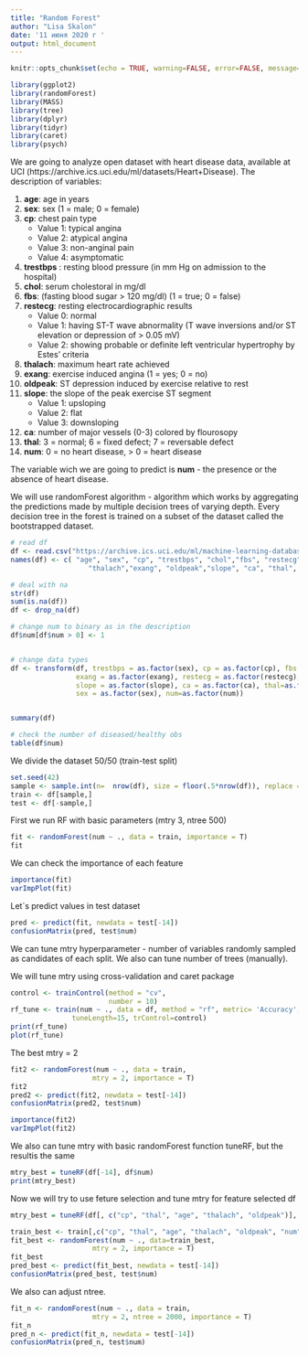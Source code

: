 ```yaml
---
title: "Random Forest"
author: "Lisa Skalon"
date: '11 июня 2020 г '
output: html_document
---
```


```r
knitr::opts_chunk$set(echo = TRUE, warning=FALSE, error=FALSE, message=FALSE)
```


```r
library(ggplot2)
library(randomForest)
library(MASS)
library(tree)
library(dplyr)
library(tidyr)
library(caret)
library(psych)
```


We are going to analyze open dataset with heart disease data, available at UCI (https://archive.ics.uci.edu/ml/datasets/Heart+Disease). The description of variables: 

1. **age**: age in years 
2. **sex**: sex (1 = male; 0 = female)
3. **cp**: chest pain type
      * Value 1: typical angina
      * Value 2: atypical angina
      * Value 3: non-anginal pain
      * Value 4: asymptomatic
4. **trestbps** : resting blood pressure (in mm Hg on admission to the hospital)
5. **chol**: serum cholestoral in mg/dl
6. **fbs**: (fasting blood sugar > 120 mg/dl)  (1 = true; 0 = false)
7. **restecg**: resting electrocardiographic results
      * Value 0: normal
      * Value 1: having ST-T wave abnormality (T wave inversions and/or ST elevation or depression of > 0.05 mV)
      * Value 2: showing probable or definite left ventricular hypertrophy by Estes' criteria
8. **thalach**: maximum heart rate achieved
9. **exang**: exercise induced angina (1 = yes; 0 = no)
10. **oldpeak**: ST depression induced by exercise relative to rest
11. **slope**: the slope of the peak exercise ST segment
      * Value 1: upsloping
      * Value 2: flat
      * Value 3: downsloping
12. **ca**: number of major vessels (0-3) colored by flourosopy
13. **thal**: 3 = normal; 6 = fixed defect; 7 = reversable defect
14. **num**: 0 = no heart disease, > 0 = heart disease


The variable wich we are going to predict is **num** - the presence or the absence of heart disease. 

We will use randomForest algorithm - algorithm which works by aggregating the predictions made by multiple decision trees of varying depth. Every decision tree in the forest is trained on a subset of the dataset called the bootstrapped dataset.


```r
# read df
df <- read.csv("https://archive.ics.uci.edu/ml/machine-learning-databases/heart-disease/processed.cleveland.data",header=FALSE, na.strings = '?')
names(df) <- c( "age", "sex", "cp", "trestbps", "chol","fbs", "restecg",
                   "thalach","exang", "oldpeak","slope", "ca", "thal", "num")

# deal with na
str(df)
sum(is.na(df))
df <- drop_na(df)

# change num to binary as in the description
df$num[df$num > 0] <- 1


# change data types 
df <- transform(df, trestbps = as.factor(sex), cp = as.factor(cp), fbs = as.factor(fbs),
                exang = as.factor(exang), restecg = as.factor(restecg), 
                slope = as.factor(slope), ca = as.factor(ca), thal=as.factor(thal),
                sex = as.factor(sex), num=as.factor(num))


summary(df)

# check the number of diseased/healthy obs
table(df$num)
```


We divide the dataset 50/50 (train-test split)
```r
set.seed(42)
sample <- sample.int(n=  nrow(df), size = floor(.5*nrow(df)), replace = F)
train <- df[sample,]
test <- df[-sample,]
```


First we run RF with basic parameters (mtry 3, ntree 500)
```r
fit <- randomForest(num ~ ., data = train, importance = T)
fit
```

We can check the importance of each feature
```r
importance(fit)
varImpPlot(fit)

```

Let`s predict values in test dataset
```r
pred <- predict(fit, newdata = test[-14])
confusionMatrix(pred, test$num)
```

We can tune mtry hyperparameter - number of variables randomly sampled as candidates of each split. We also can tune number of trees (manually). 

We will tune mtry using cross-validation and caret package

```r
control <- trainControl(method = "cv", 
                        number = 10)
rf_tune <- train(num ~ ., data = df, method = "rf", metric= 'Accuracy',
               tuneLength=15, trControl=control)
print(rf_tune)
plot(rf_tune)

```
The best mtry = 2

```r
fit2 <- randomForest(num ~ ., data = train, 
                    mtry = 2, importance = T)
fit2
pred2 <- predict(fit2, newdata = test[-14])
confusionMatrix(pred2, test$num)
```

```r
importance(fit2)
varImpPlot(fit2)

```


We also can tune mtry with basic randomForest function tuneRF, but the resultis the same

```r
mtry_best = tuneRF(df[-14], df$num)
print(mtry_best)

```

Now we will try to use feture selection and tune mtry for feature selected df
```r

mtry_best = tuneRF(df[, c("cp", "thal", "age", "thalach", "oldpeak")], df$num)
```

```r
train_best <- train[,c("cp", "thal", "age", "thalach", "oldpeak", "num")]
fit_best <- randomForest(num ~ ., data=train_best, 
                    mtry = 2, importance = T)
fit_best
pred_best <- predict(fit_best, newdata = test[-14])
confusionMatrix(pred_best, test$num)
```

We also can adjust ntree.

```r
fit_n <- randomForest(num ~ ., data = train, 
                    mtry = 2, ntree = 2000, importance = T)
fit_n
pred_n <- predict(fit_n, newdata = test[-14])
confusionMatrix(pred_n, test$num)
```



  